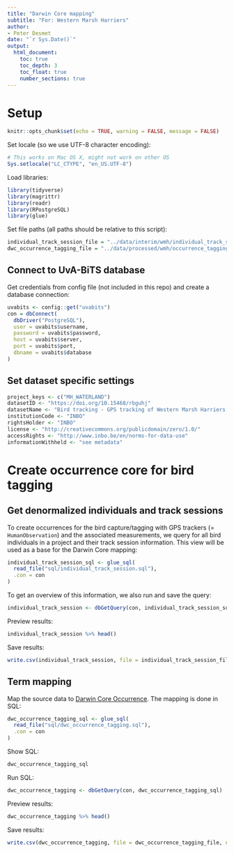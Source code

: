 ```yaml
---
title: "Darwin Core mapping"
subtitle: "For: Western Marsh Harriers"
author:
- Peter Desmet
date: "`r Sys.Date()`"
output:
  html_document:
    toc: true
    toc_depth: 3
    toc_float: true
    number_sections: true
---
```


# Setup

```r
knitr::opts_chunk$set(echo = TRUE, warning = FALSE, message = FALSE)
```

Set locale (so we use UTF-8 character encoding):

```r
# This works on Mac OS X, might not work on other OS
Sys.setlocale("LC_CTYPE", "en_US.UTF-8")
```

Load libraries:

```r
library(tidyverse)
library(magrittr)
library(readr)
library(RPostgreSQL)
library(glue)
```

Set file paths (all paths should be relative to this script):
 
```r
individual_track_session_file = "../data/interim/wmh/individual_track_session.csv"
dwc_occurrence_tagging_file = "../data/processed/wmh/occurrence_tagging.csv"
```

## Connect to UvA-BiTS database

Get credentials from config file (not included in this repo) and create a database connection:

```r
uvabits <- config::get("uvabits")
con = dbConnect(
  dbDriver("PostgreSQL"),
  user = uvabits$username,
  password = uvabits$password,
  host = uvabits$server,
  port = uvabits$port,
  dbname = uvabits$database
)
```

## Set dataset specific settings

```r
project_keys <- c("MH_WATERLAND")
datasetID <- "https://doi.org/10.15468/rbguhj"
datasetName <- "Bird tracking - GPS tracking of Western Marsh Harriers breeding near the Belgium-Netherlands border"
institutionCode <- "INBO"
rightsHolder <- "INBO"
license <- "http://creativecommons.org/publicdomain/zero/1.0/"
accessRights <- "http://www.inbo.be/en/norms-for-data-use"
informationWithheld <- "see metadata"
```

# Create occurrence core for bird tagging

## Get denormalized individuals and track sessions

To create occurrences for the bird capture/tagging with GPS trackers (= `HumanObservation`) and the associated measurements, we query for all bird individuals in a project and their track session information. This view will be used as a base for the Darwin Core mapping:

```r
individual_track_session_sql <- glue_sql(
  read_file("sql/individual_track_session.sql"),
  .con = con
)
```

To get an overview of this information, we also run and save the query:

```r
individual_track_session <- dbGetQuery(con, individual_track_session_sql)
```

Preview results:

```r
individual_track_session %>% head()
```

Save results:

```r
write.csv(individual_track_session, file = individual_track_session_file, na = "", row.names = FALSE, fileEncoding = "UTF-8")
```

## Term mapping

Map the source data to [Darwin Core Occurrence](http://rs.gbif.org/core/dwc_occurrence_2015-07-02.xml). The mapping is done in SQL:

```r
dwc_occurrence_tagging_sql <- glue_sql(
  read_file("sql/dwc_occurrence_tagging.sql"),
  .con = con
)
```

Show SQL:

```r
dwc_occurrence_tagging_sql
```

Run SQL:

```r
dwc_occurrence_tagging <- dbGetQuery(con, dwc_occurrence_tagging_sql)
```

Preview results:

```r
dwc_occurrence_tagging %>% head()
```

Save results:

```r
write.csv(dwc_occurrence_tagging, file = dwc_occurrence_tagging_file, na = "", row.names = FALSE, fileEncoding = "UTF-8")
```
